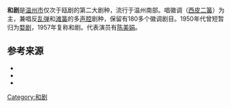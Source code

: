 {{中国非物质文化遗产
|级别 = 省
|省区市 = 浙江省
|名称 = 和剧
|图片 =
|申报地区或单位 = [[温州市|温州市]][[平阳县|平阳县]]
|分类 = 传统戏剧
|序号 = 3-59
|编号项目 = 
|登录时间 = 2009年
}}
'''和剧'''是[[温州市|温州市]]仅次于瓯剧的第二大剧种，流行于温州南部。唱徽调（[[西皮|西皮]][[二簧|二簧]]）为主，兼唱反[[乱弹|乱弹]]和[[滩簧|滩簧]]的多[[声腔|声腔]]剧种，保留有180多个徽调剧目。1950年代曾短暂归为[[婺剧|婺剧]]，1957年复称和剧。代表演员有[[陈美娟|陈美娟]]。

==参考来源==
{{refbegin}}
*{{cite web|url=http://www.zjich.cn/xiangmu/xiangmushow.html?id=974|title=和剧|website=浙江省非物质文化遗产网|access-date=2021-02-27|archive-date=2022-03-27|archive-url=https://web.archive.org/web/20220327073715/http://www.zjich.cn/xiangmu/xiangmushow.html?id=974|dead-url=no}}
*{{cite web|url=http://wzpyhj.db.zhukuyi.com/|title=平阳和剧数据库|publisher=平阳县图书馆}}
*{{cite book|editor=中国戏曲志编辑委员会|title=中国戏曲志 浙江卷|location=北京|publisher=中国ISBN中心出版社|year=2000|isbn=7-5076-0169-2}}
{{refend}}

{{戏曲小作品}}
{{中国各地戏剧}}

[[Category:和剧|Category:和剧]]